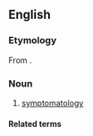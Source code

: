 ==English==

===Etymology===
From {{suffix|en|symptom|ology}}.

===Noun===
{{en-noun|~}}

# {{lb|en|informal}} [[symptomatology]]

====Related terms====
{{rel4|en
|symptomologic
|symptomological
|symptomologically
|symptomologist
}}